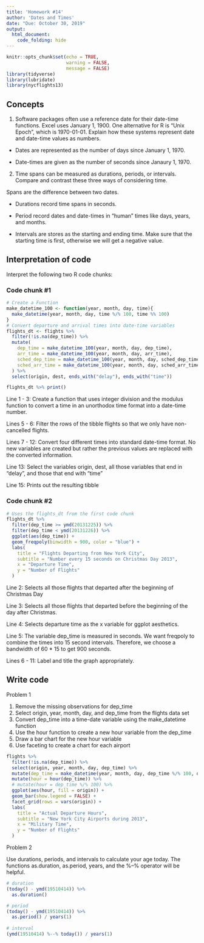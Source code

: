 ```yaml
---
title: 'Homework #14'
author: 'Dates and Times'
date: "Due: October 30, 2019"
output:
  html_document:
    code_folding: hide
---
```


```r
knitr::opts_chunk$set(echo = TRUE,
                      warning = FALSE,
                      message = FALSE)
library(tidyverse)
library(lubridate)
library(nycflights13)
```

## Concepts  

1.  Software packages often use a reference date for their date-time functions. Excel uses January 1, 1900. One alternative for R is "Unix Epoch", which is 1970-01-01. Explain how these systems represent date and date-time values as numbers.  

*  Dates are represented as the number of days since January 1, 1970.  

*  Date-times are given as the number of seconds since Janaury 1, 1970.  

2.  Time spans can be measured as durations, periods, or intervals. Compare and contrast these three ways of considering time.

Spans are the difference between two dates.

*  Durations record time spans in seconds.

*  Period record dates and date-times in "human" times like days, years, and months.  

*  Intervals are stores as the starting and ending time. Make sure that the starting time is first, otherwise we will get a negative value.  

    
## Interpretation of code  

Interpret the following two R code chunks: 

### Code chunk #1  

```r
# Create a Function
make_datetime_100 <- function(year, month, day, time){
  make_datetime(year, month, day, time %/% 100, time %% 100)
}
# Convert departure and arrival times into date-time variables
flights_dt <- flights %>%
  filter(!is.na(dep_time)) %>% 
  mutate(
    dep_time = make_datetime_100(year, month, day, dep_time),
    arr_time = make_datetime_100(year, month, day, arr_time),
    sched_dep_time = make_datetime_100(year, month, day, sched_dep_time),
    sched_arr_time = make_datetime_100(year, month, day, sched_arr_time)
  ) %>% 
  select(origin, dest, ends_with("delay"), ends_with("time"))

flights_dt %>% print()
```  

Line 1 - 3:  Create a function that uses integer division and the modulus function to convert a time in an unorthodox time format into a date-time number.

Lines 5 - 6: Filter the rows of the tibble flights so that we only have non-cancelled flights.  

Lines 7 - 12: Convert four different times into standard date-time format. No new variables are created but rather the previous values are replaced with the converted information.  

Line 13:  Select the variables origin, dest, all those variables that end in "delay", and those that end with "time"  

Line 15: Prints out the resulting tibble  

### Code chunk #2

```r
# Uses the flights_dt from the first code chunk
flights_dt %>% 
  filter(dep_time >= ymd(20131225)) %>%
  filter(dep_time < ymd(20131226)) %>% 
  ggplot(aes(dep_time)) +
  geom_freqpoly(binwidth = 900, color = "blue") +
  labs(
    title = "Flights Departing from New York City",
    subtitle = "Number every 15 seconds on Christmas Day 2013",
    x = "Departure Time",
    y = "Number of Flights"
  )
```  

Line 2: Selects all those flights that departed after the beginning of Christmas Day

Line 3: Selects all those flights that departed before the beginning of the day after Christmas.  

Line 4: Selects departure time as the x variable for ggplot aesthetics.  

Line 5: The variable dep_time is measured in seconds. We want freqpoly to combine the times into 15 second intervals. Therefore, we choose a bandwidth of 60 * 15 to get 900 seconds.  

Lines 6 - 11: Label and title the graph appropriately.

## Write code

Problem 1

1.  Remove the missing observations for dep_time
1.  Select origin, year, month, day, and dep_time from the flights data set
1.  Convert dep_time into a time-date variable using the make_datetime function
1.  Use the hour function to create a new hour variable from the dep_time
1.  Draw a bar chart for the new hour variable
1.  Use faceting to create a chart for each airport

```r
flights %>%
  filter(!is.na(dep_time)) %>% 
  select(origin, year, month, day, dep_time) %>%
  mutate(dep_time = make_datetime(year, month, day, dep_time %/% 100, dep_time %% 100)) %>%
  mutate(hour = hour(dep_time)) %>%
  # mutate(hour = dep_time %/% 100) %>% 
  ggplot(aes(hour, fill = origin)) + 
  geom_bar(show.legend = FALSE) +
  facet_grid(rows = vars(origin)) +
  labs(
    title = "Actual Departure Hours",
    subtitle = "New York City Airports during 2013",
    x = "Military Time",
    y = "Number of Flights"
  )
```

Problem 2

Use durations, periods, and intervals to calculate your age today. The functions as.duration, as.period, years, and the %--% operator will be helpful.

```r
# duration
(today() - ymd(19510414)) %>% 
  as.duration()

# period
(today() - ymd(19510414)) %>% 
  as.period() / years(1)
  
# interval
(ymd(19510414) %--% today()) / years(1)
```  



